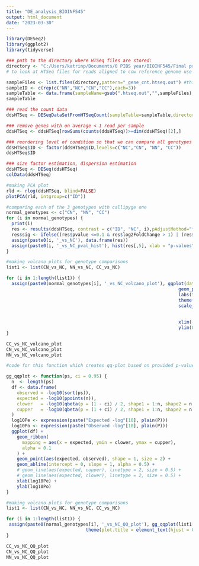```yaml
---
title: "DE_analysis_BIOINF545"
output: html_document
date: "2023-03-30"
---
```



```r
library(DESeq2)
library(ggplot2)
library(tidyverse)
```


```r
### path to the directory where HTSeq files are stored:
directory <- "C:/Users/katrinp/Documents/0 PIBS year/BIOINF545/Final project 545/sheep_gene_cnt"
# to look at HTSeq files for reads aligned to cow reference genome use this path; "C:/Users/katrinp/Documents/0 PIBS year/BIOINF545/Final project 545/cow_gene_cnt"
```

```r
sampleFiles <- list.files(directory,pattern="_gene_cnt.htseq.out") #this pattern is for files with duplicate reads. To look at files without duplicates use _gene_cnt_rmdup.htseq.out instead
sampleID <- c(rep(c("NN","NC","CN","CC"),each=3))
sampleTable <- data.frame(sampleName=gsub(".htseq.out","",sampleFiles),fileName=sampleFiles,ID=sampleID)
sampleTable
```


```r
### read the count data
ddsHTSeq <- DESeqDataSetFromHTSeqCount(sampleTable=sampleTable,directory=directory,design=~ID)

### remove genes with on average < 1 read per sample
ddsHTSeq <- ddsHTSeq[rowSums(counts(ddsHTSeq))>=dim(ddsHTSeq)[2],]

### reordering level of condition so that we can compare all genotypes with the callipyge one  
ddsHTSeq$ID <- factor(ddsHTSeq$ID,levels=c("NC","CN", "NN", "CC"))
ddsHTSeq$ID
```


```r
### size factor estimation, dispersion estimation
ddsHTSeq <- DESeq(ddsHTSeq)
colData(ddsHTSeq)
```


```r
#making PCA plot
rld <- rlog(ddsHTSeq, blind=FALSE)
plotPCA(rld, intgroup=c("ID"))
```

```r
#comparing each of the 3 genotypes with callipyge one
normal_genotypes <- c("CN", "NN", "CC")
for (i in normal_genotypes) {
  print(i)
  res <- results(ddsHTSeq, contrast = c("ID", "NC", i),pAdjustMethod="fdr", cooksCutoff=FALSE)
  res$sig <- ifelse((res$pvalue <=0.1 & res$log2FoldChange > 1) | (res$pvalue <=0.1 & res$log2FoldChange < -1), 'sig', 'ns')
  assign(paste0(i, '_vs_NC'), data.frame(res))
  assign(paste0(i, '_vs_NC_pval_hist'), hist(res[,5], xlab = "p-values", main = paste0(i, ' vs NC histogram of p-values')))
}
```

```r
#making volcano plots for genotype comparisons
list1 <- list(CN_vs_NC, NN_vs_NC, CC_vs_NC)

for (i in 1:length(list1)) {
  assign(paste0(normal_genotypes[i], '_vs_NC_volcano_plot'), ggplot(data=list1[[i]], aes(x=log2FoldChange, y=-log10(pvalue), col=sig)) +
                                                                 geom_point() + 
                                                                 labs(title = paste0(normal_genotypes[i], ' vs NC volcano plot'), x = "log2(fold change)")+
                                                                 theme(plot.title = element_text(hjust = 0.5))+
                                                                 scale_colour_discrete(name="Significance in \ndifferential expression",
                                                                                     breaks=c("ns", "sig"),
                                                                                     labels=c("Non-significant", "Significant"))+
                                                                 xlim(-20, 20)+
                                                                 ylim(0,12))
}
```

```r
CC_vs_NC_volcano_plot
CN_vs_NC_volcano_plot
NN_vs_NC_volcano_plot
```

```r
#code for this function which creates qq-plot based on provided p-values is found on this website https://slowkow.com/notes/ggplot2-qqplot/

gg_qqplot <- function(ps, ci = 0.95) {
  n  <- length(ps)
  df <- data.frame(
    observed = -log10(sort(ps)),
    expected = -log10(ppoints(n)),
    clower   = -log10(qbeta(p = (1 - ci) / 2, shape1 = 1:n, shape2 = n:1)),
    cupper   = -log10(qbeta(p = (1 + ci) / 2, shape1 = 1:n, shape2 = n:1))
  )
  log10Pe <- expression(paste("Expected -log"[10], plain(P)))
  log10Po <- expression(paste("Observed -log"[10], plain(P)))
  ggplot(df) +
    geom_ribbon(
      mapping = aes(x = expected, ymin = clower, ymax = cupper),
      alpha = 0.1
    ) +
    geom_point(aes(expected, observed), shape = 1, size = 2) +
    geom_abline(intercept = 0, slope = 1, alpha = 0.5) +
    # geom_line(aes(expected, cupper), linetype = 2, size = 0.5) +
    # geom_line(aes(expected, clower), linetype = 2, size = 0.5) +
    xlab(log10Pe) +
    ylab(log10Po)
}

```

```r
#making volcano plots for genotype comparisons
list1 <- list(CN_vs_NC, NN_vs_NC, CC_vs_NC)

for (i in 1:length(list1)) {
 assign(paste0(normal_genotypes[i], '_vs_NC_QQ_plot'), gg_qqplot(list1[[i]]$pvalue) + labs(title = paste0(normal_genotypes[i], ' vs NC QQ-plot'))+
                              theme(plot.title = element_text(hjust = 0.5)))
}
```

```r
CC_vs_NC_QQ_plot
CN_vs_NC_QQ_plot
NN_vs_NC_QQ_plot
```
